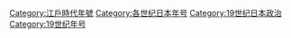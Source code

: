 [[Category:江戶時代年號|Category:江戶時代年號]]
[[Category:各世纪日本年号|Category:各世纪日本年号]]
[[Category:19世纪日本政治|Category:19世纪日本政治]]
[[Category:19世纪年号|Category:19世纪年号]]